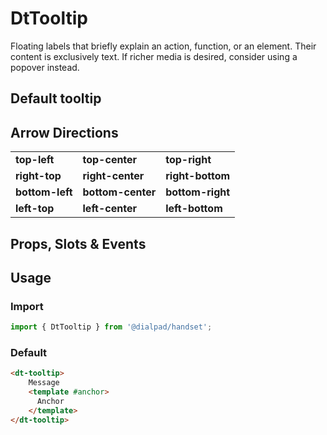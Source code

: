 
# DtTooltip

<Subtitle>
    Floating labels that briefly explain an action, function, or an element.
    Their content is exclusively text. If richer media is desired, consider using a popover instead.
</Subtitle>

## Default tooltip

<Canvas>
  <Story id="elements-tooltip--default" />
</Canvas>

## Arrow Directions

|  |  |  |
|-|-|-|
|**top-left**|**top-center**|**top-right**|
|**right-top**|**right-center**|**right-bottom**|
|**bottom-left**|**bottom-center**|**bottom-right**|
|**left-top**|**left-center**|**left-bottom**|

## Props, Slots & Events

<ArgsTable of={DtTooltip} />

## Usage

### Import

```jsx
import { DtTooltip } from '@dialpad/handset';
```

### Default

```html
<dt-tooltip>
    Message
    <template #anchor>
      Anchor
    </template>
</dt-tooltip>
```
